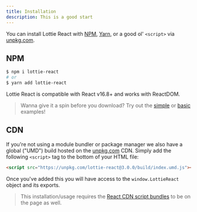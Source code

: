 ```yaml
---
title: Installation
description: This is a good start
---
```


You can install Lottie React with [NPM](https://npmjs.com),
[Yarn](https://yarnpkg.com), or a good ol' `<script>` via
[unpkg.com](https://unpkg.com).

## NPM

```bash
$ npm i lottie-react
# or
$ yarn add lottie-react
```

Lottie React is compatible with React v16.8+ and works with ReactDOM.

> Wanna give it a spin before you download? Try out the [simple](/docs/examples/simple) or [basic](/docs/examples/basic) examples!

## CDN

If you're not using a module bundler or package manager we also have a global ("UMD") build hosted on the [unpkg.com](https://unpkg.com) CDN. Simply add the following `<script>` tag to the bottom of your HTML file:

```html
<script src="https://unpkg.com/lottie-react@3.0.0/build/index.umd.js"></script>
```

Once you've added this you will have access to the `window.LottieReact` object and its exports.

> This installation/usage requires the [React CDN script bundles](https://reactjs.org/docs/cdn-links.html) to be on the page as well.
